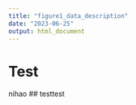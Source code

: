 ```yaml
---
title: "figure1_data_description"
date: "2023-06-25"
output: html_document
---
```

# Test
nihao
## testtest
